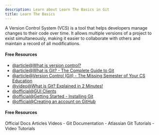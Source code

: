 ```yaml
---
description: Learn about Learn The Basics in Git
title: Learn The Basics
---
```


A Version Control System (VCS) is a tool that helps developers manage changes to their code over time. It allows multiple versions of a project to exist simultaneously, making it easier to collaborate with others and maintain a record of all modifications.

#### Free Resources

- [@article@What is version control?](https://www.atlassian.com/git/tutorials/what-is-version-control)
- [@article@What is Git? - The Complete Guide to Git](https://www.datacamp.com/blog/all-about-git)
- [@article@Version Control (Git) - The Missing Semester of Your CS Education](https://missing.csail.mit.edu/2020/version-control/)
- [@video@What is Git? Explained in 2 Minutes!](https://www.youtube.com/watch?v=2ReR1YJrNOM)
- [@official@GUI Clients](https://git-scm.com/downloads/guis)
- [@official@Getting Started - Installing Git](https://git-scm.com/book/en/v2/Getting-Started-Installing-Git)
- [@official@Creating an account on GitHub](https://docs.github.com/en/get-started/start-your-journey/creating-an-account-on-github)

#### Free Resources

<Tabs defaultValue="official">
<TabsList>
<TabsTrigger value="official">Official Docs</TabsTrigger>
<TabsTrigger value="article">Articles</TabsTrigger>
<TabsTrigger value="video">Videos</TabsTrigger>
</TabsList>

<TabsContent value="official">
- <Link href="https://git-scm.com/docs">Git Documentation</Link>
</TabsContent>
<TabsContent value="article">
- <Link href="https://www.atlassian.com/git/tutorials">Atlassian Git Tutorials</Link>
</TabsContent>
<TabsContent value="video">
- <Link href="https://www.youtube.com/results?search_query=git+learn-the-basics+tutorial">Video Tutorials</Link>
</TabsContent>
</Tabs>

<Outlet path="5-github/basics/learn-the-basics" />
